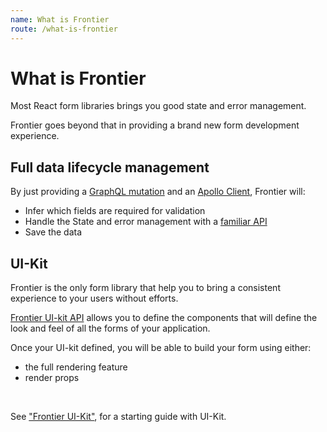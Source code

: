 ```yaml
---
name: What is Frontier
route: /what-is-frontier
---
```


# What is Frontier


Most React form libraries brings you good state and error management.

Frontier goes beyond that in providing a brand new form development experience.

## Full data lifecycle management

By just providing a [GraphQL mutation](https://graphql.org/learn/queries/#mutations) and an [Apollo Client](https://www.apollographql.com/docs/react/), Frontier will:

- Infer which fields are required for validation
- Handle the State and error management with a [familiar API](/api/frontier-component)
- Save the data

## UI-Kit

Frontier is the only form library that help you to bring a consistent experience to your users without efforts.

[Frontier UI-kit API](/api/frontier-ui-kit) allows you to define the components that will define the look and feel of all the forms of your application.


Once your UI-kit defined, you will be able to build your form using either:

- the full rendering feature
- render props

<br />

See ["Frontier UI-Kit"](/frontier-ui-kit), for a starting guide with UI-Kit.

